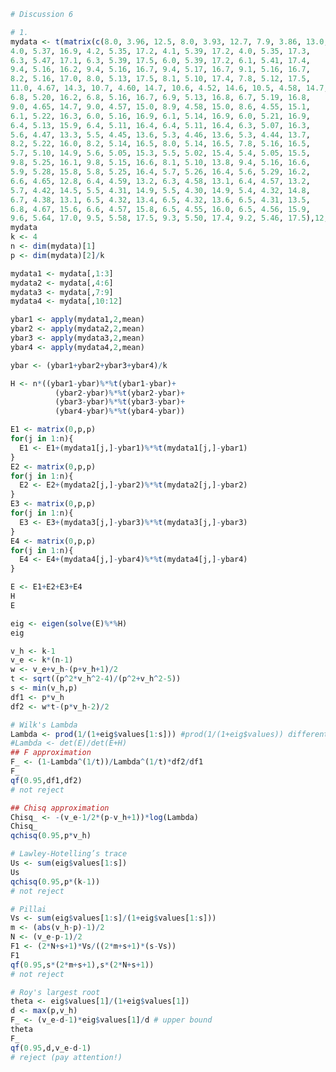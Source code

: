 ```{r}
# Discussion 6

# 1.
mydata <- t(matrix(c(8.0, 3.96, 12.5, 8.0, 3.93, 12.7, 7.9, 3.86, 13.0, 7.9, 3.87, 13.2,
4.0, 5.37, 16.9, 4.2, 5.35, 17.2, 4.1, 5.39, 17.2, 4.0, 5.35, 17.3,
6.3, 5.47, 17.1, 6.3, 5.39, 17.5, 6.0, 5.39, 17.2, 6.1, 5.41, 17.4,
9.4, 5.16, 16.2, 9.4, 5.16, 16.7, 9.4, 5.17, 16.7, 9.1, 5.16, 16.7,
8.2, 5.16, 17.0, 8.0, 5.13, 17.5, 8.1, 5.10, 17.4, 7.8, 5.12, 17.5,
11.0, 4.67, 14.3, 10.7, 4.60, 14.7, 10.6, 4.52, 14.6, 10.5, 4.58, 14.7,
6.8, 5.20, 16.2, 6.8, 5.16, 16.7, 6.9, 5.13, 16.8, 6.7, 5.19, 16.8,
9.0, 4.65, 14.7, 9.0, 4.57, 15.0, 8.9, 4.58, 15.0, 8.6, 4.55, 15.1,
6.1, 5.22, 16.3, 6.0, 5.16, 16.9, 6.1, 5.14, 16.9, 6.0, 5.21, 16.9,
6.4, 5.13, 15.9, 6.4, 5.11, 16.4, 6.4, 5.11, 16.4, 6.3, 5.07, 16.3,
5.6, 4.47, 13.3, 5.5, 4.45, 13.6, 5.3, 4.46, 13.6, 5.3, 4.44, 13.7,
8.2, 5.22, 16.0, 8.2, 5.14, 16.5, 8.0, 5.14, 16.5, 7.8, 5.16, 16.5,
5.7, 5.10, 14.9, 5.6, 5.05, 15.3, 5.5, 5.02, 15.4, 5.4, 5.05, 15.5,
9.8, 5.25, 16.1, 9.8, 5.15, 16.6, 8.1, 5.10, 13.8, 9.4, 5.16, 16.6,
5.9, 5.28, 15.8, 5.8, 5.25, 16.4, 5.7, 5.26, 16.4, 5.6, 5.29, 16.2,
6.6, 4.65, 12.8, 6.4, 4.59, 13.2, 6.3, 4.58, 13.1, 6.4, 4.57, 13.2,
5.7, 4.42, 14.5, 5.5, 4.31, 14.9, 5.5, 4.30, 14.9, 5.4, 4.32, 14.8,
6.7, 4.38, 13.1, 6.5, 4.32, 13.4, 6.5, 4.32, 13.6, 6.5, 4.31, 13.5,
6.8, 4.67, 15.6, 6.6, 4.57, 15.8, 6.5, 4.55, 16.0, 6.5, 4.56, 15.9,
9.6, 5.64, 17.0, 9.5, 5.58, 17.5, 9.3, 5.50, 17.4, 9.2, 5.46, 17.5),12,20))
mydata
k <- 4
n <- dim(mydata)[1]
p <- dim(mydata)[2]/k

mydata1 <- mydata[,1:3]
mydata2 <- mydata[,4:6]
mydata3 <- mydata[,7:9]
mydata4 <- mydata[,10:12]

ybar1 <- apply(mydata1,2,mean)
ybar2 <- apply(mydata2,2,mean)
ybar3 <- apply(mydata3,2,mean)
ybar4 <- apply(mydata4,2,mean)

ybar <- (ybar1+ybar2+ybar3+ybar4)/k

H <- n*((ybar1-ybar)%*%t(ybar1-ybar)+
          (ybar2-ybar)%*%t(ybar2-ybar)+
          (ybar3-ybar)%*%t(ybar3-ybar)+
          (ybar4-ybar)%*%t(ybar4-ybar))

E1 <- matrix(0,p,p)
for(j in 1:n){
  E1 <- E1+(mydata1[j,]-ybar1)%*%t(mydata1[j,]-ybar1)
}
E2 <- matrix(0,p,p)
for(j in 1:n){
  E2 <- E2+(mydata2[j,]-ybar2)%*%t(mydata2[j,]-ybar2)
}
E3 <- matrix(0,p,p)
for(j in 1:n){
  E3 <- E3+(mydata3[j,]-ybar3)%*%t(mydata3[j,]-ybar3)
}
E4 <- matrix(0,p,p)
for(j in 1:n){
  E4 <- E4+(mydata4[j,]-ybar4)%*%t(mydata4[j,]-ybar4)
}

E <- E1+E2+E3+E4
H
E

eig <- eigen(solve(E)%*%H)
eig

v_h <- k-1
v_e <- k*(n-1)
w <- v_e+v_h-(p+v_h+1)/2
t <- sqrt((p^2*v_h^2-4)/(p^2+v_h^2-5))
s <- min(v_h,p)
df1 <- p*v_h
df2 <- w*t-(p*v_h-2)/2

# Wilk's Lambda
Lambda <- prod(1/(1+eig$values[1:s])) #prod(1/(1+eig$values)) different
#Lambda <- det(E)/det(E+H)
## F approximation
F_ <- (1-Lambda^(1/t))/Lambda^(1/t)*df2/df1
F_
qf(0.95,df1,df2)
# not reject

## Chisq approximation
Chisq_ <- -(v_e-1/2*(p-v_h+1))*log(Lambda)
Chisq_
qchisq(0.95,p*v_h)

# Lawley-Hotelling’s trace
Us <- sum(eig$values[1:s])
Us
qchisq(0.95,p*(k-1))
# not reject

# Pillai
Vs <- sum(eig$values[1:s]/(1+eig$values[1:s]))
m <- (abs(v_h-p)-1)/2
N <- (v_e-p-1)/2
F1 <- (2*N+s+1)*Vs/((2*m+s+1)*(s-Vs))
F1
qf(0.95,s*(2*m+s+1),s*(2*N+s+1))
# not reject

# Roy's largest root
theta <- eig$values[1]/(1+eig$values[1])
d <- max(p,v_h)
F_ <- (v_e-d-1)*eig$values[1]/d # upper bound
theta
F_
qf(0.95,d,v_e-d-1)
# reject (pay attention!)



```